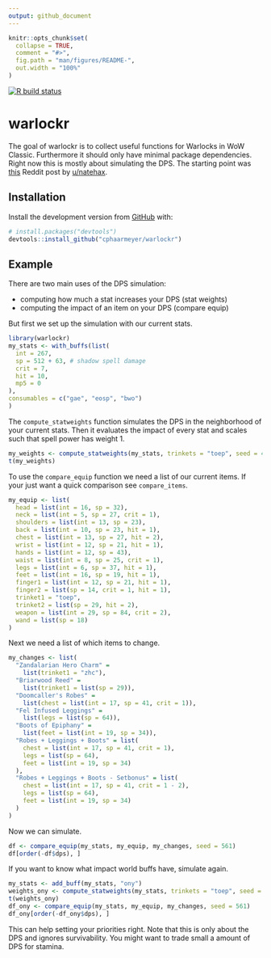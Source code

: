 ```yaml
---
output: github_document
---
```


<!-- README.md is generated from README.Rmd. Please edit that file -->

```r
knitr::opts_chunk$set(
  collapse = TRUE,
  comment = "#>",
  fig.path = "man/figures/README-",
  out.width = "100%"
)
```

<!-- badges: start -->
[![R build status](https://github.com/cphaarmeyer/warlockr/workflows/R-CMD-check/badge.svg)](https://github.com/cphaarmeyer/warlockr/actions)
<!-- badges: end -->

# warlockr

The goal of warlockr is to collect useful functions for Warlocks in WoW Classic.
Furthermore it should only have minimal package dependencies.
Right now this is mostly about simulating the DPS.
The starting point was [this](https://www.reddit.com/r/classicwow/comments/dh5r6g/so_i_made_a_warlock_shadowbolt_simulator/) Reddit post by [u/natehax](https://www.reddit.com/user/natehax/).

## Installation

Install the development version from [GitHub](https://github.com/) with:

``` r
# install.packages("devtools")
devtools::install_github("cphaarmeyer/warlockr")
```
## Example

There are two main uses of the DPS simulation:

* computing how much a stat increases your DPS (stat weights)
* computing the impact of an item on your DPS (compare equip)

But first we set up the simulation with our current stats.

```r
library(warlockr)
my_stats <- with_buffs(list(
  int = 267,
  sp = 512 + 63, # shadow spell damage
  crit = 7,
  hit = 10,
  mp5 = 0
),
consumables = c("gae", "eosp", "bwo")
)
```

The `compute_statweights` function simulates the DPS in the neighborhood of your current stats.
Then it evaluates the impact of every stat and scales such that spell power has weight 1.

```r
my_weights <- compute_statweights(my_stats, trinkets = "toep", seed = 42)
t(my_weights)
```

To use the `compare_equip` function we need a list of our current items.
If your just want a quick comparison see `compare_items`.

```r
my_equip <- list(
  head = list(int = 16, sp = 32),
  neck = list(int = 5, sp = 27, crit = 1),
  shoulders = list(int = 13, sp = 23),
  back = list(int = 10, sp = 23, hit = 1),
  chest = list(int = 13, sp = 27, hit = 2),
  wrist = list(int = 12, sp = 21, hit = 1),
  hands = list(int = 12, sp = 43),
  waist = list(int = 8, sp = 25, crit = 1),
  legs = list(int = 6, sp = 37, hit = 1),
  feet = list(int = 16, sp = 19, hit = 1),
  finger1 = list(int = 12, sp = 21, hit = 1),
  finger2 = list(sp = 14, crit = 1, hit = 1),
  trinket1 = "toep",
  trinket2 = list(sp = 29, hit = 2),
  weapon = list(int = 29, sp = 84, crit = 2),
  wand = list(sp = 18)
)
```

Next we need a list of which items to change.

```r
my_changes <- list(
  "Zandalarian Hero Charm" =
    list(trinket1 = "zhc"),
  "Briarwood Reed" =
    list(trinket1 = list(sp = 29)),
  "Doomcaller's Robes" =
    list(chest = list(int = 17, sp = 41, crit = 1)),
  "Fel Infused Leggings" =
    list(legs = list(sp = 64)),
  "Boots of Epiphany" =
    list(feet = list(int = 19, sp = 34)),
  "Robes + Leggings + Boots" = list(
    chest = list(int = 17, sp = 41, crit = 1),
    legs = list(sp = 64),
    feet = list(int = 19, sp = 34)
  ),
  "Robes + Leggings + Boots - Setbonus" = list(
    chest = list(int = 17, sp = 41, crit = 1 - 2),
    legs = list(sp = 64),
    feet = list(int = 19, sp = 34)
  )
)
```

Now we can simulate.

```r
df <- compare_equip(my_stats, my_equip, my_changes, seed = 561)
df[order(-df$dps), ]
```

If you want to know what impact world buffs have, simulate again.

```r
my_stats <- add_buff(my_stats, "ony")
weights_ony <- compute_statweights(my_stats, trinkets = "toep", seed = 42)
t(weights_ony)
df_ony <- compare_equip(my_stats, my_equip, my_changes, seed = 561)
df_ony[order(-df_ony$dps), ]
```

This can help setting your priorities right.
Note that this is only about the DPS and ignores survivability.
You might want to trade small a amount of DPS for stamina.
